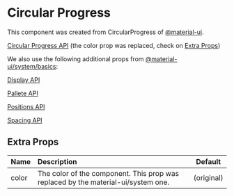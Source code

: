 
<Meta title="Components/atoms/CircularProgress" component={CircularProgress} />

# Circular Progress

This component was created from CircularProgress of [@material-ui](https://material-ui.com).

[Circular Progress API](https://material-ui.com/api/circular-progress/) (the color prop was replaced, check on [Extra Props](#extra-props))

We also use the following additional props from [@material-ui/system/basics](https://material-ui.com/system/basics/):

[Display API](https://material-ui.com/system/display)

[Pallete API](https://material-ui.com/system/pallete)

[Positions API](https://material-ui.com/system/positions)

[Spacing API](https://material-ui.com/system/spacing)

<Preview>
  <Story name="circular progress">
    <CircularProgress color="secondary.main" />
  </Story>
</Preview>

## Extra Props

| Name  | Description                                                                       | Default    |
| ----- | :-------------------------------------------------------------------------------- | ---------- |
| color | The color of the component. This prop was replaced by the material-ui/system one. | (original) |
